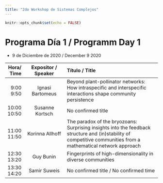 ```yaml
---
title: "2do Workshop de Sistemas Complejos"
---
```


```r
knitr::opts_chunk$set(echo = FALSE)
```


# Programa Día 1 / Programm Day 1  

* 9 de Diciembre de 2020 / December 9 2020



--------------------------------------------------------------------------------------------
  Hora/     Expositor /           Título / 
   Time     Speaker               Title
------- ------------------------  ----------------------------------------------------------
 9:00       Ignasi Bartomeus      Beyond plant-pollinator networks: How intraspecific 
 9:50                             and interspecific interactions shape community persistence

10:00       Susanne Kortsch       No confirmed title
10:50                               

11:00       Korinna Allhoff       The paradox of the bryozoans: Surprising insights into the 
11:50                                  feedback structure and (in)stability of competitive 
                                  communities from a mathematical network approach
   
12:30       Guy Bunin             Fingerprints of high-dimensionality in diverse communities
13:20 


13:30       Samir Suweis          No confirmed title /  
14:20                             No confirmed time

-------------------------------------------------------------------------------------------- 